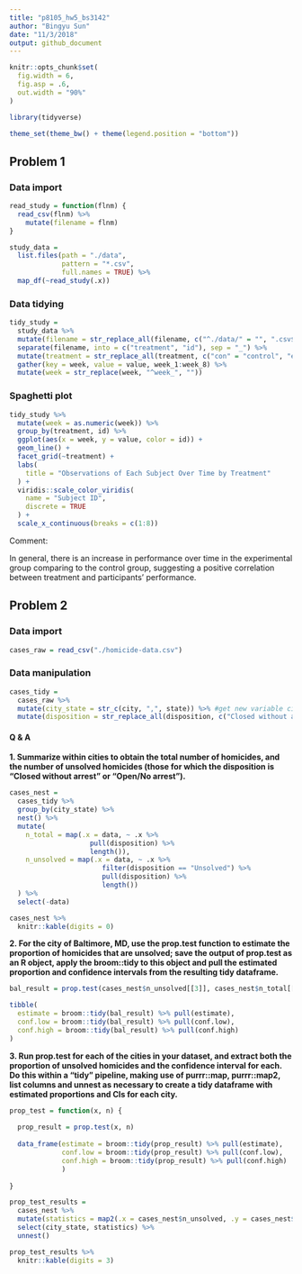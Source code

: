 ```yaml
---
title: "p8105_hw5_bs3142"
author: "Bingyu Sun"
date: "11/3/2018"
output: github_document
---
```


```r
knitr::opts_chunk$set(
  fig.width = 6,
  fig.asp = .6,
  out.width = "90%"
)

library(tidyverse)

theme_set(theme_bw() + theme(legend.position = "bottom"))
```

## Problem 1

### Data import

```r
read_study = function(flnm) {
  read_csv(flnm) %>%
    mutate(filename = flnm)
}

study_data = 
  list.files(path = "./data",
             pattern = "*.csv",
             full.names = TRUE) %>%
  map_df(~read_study(.x))
```

### Data tidying

```r
tidy_study =
  study_data %>%
  mutate(filename = str_replace_all(filename, c("^./data/" = "", ".csv$" = ""))) %>%
  separate(filename, into = c("treatment", "id"), sep = "_") %>%
  mutate(treatment = str_replace_all(treatment, c("con" = "control", "exp" = "experiment"))) %>%
  gather(key = week, value = value, week_1:week_8) %>%
  mutate(week = str_replace(week, "^week_", ""))
```

### Spaghetti plot

```r
tidy_study %>%
  mutate(week = as.numeric(week)) %>%
  group_by(treatment, id) %>% 
  ggplot(aes(x = week, y = value, color = id)) +
  geom_line() +
  facet_grid(~treatment) +
  labs(
    title = "Observations of Each Subject Over Time by Treatment"
  ) +
  viridis::scale_color_viridis(
    name = "Subject ID",
    discrete = TRUE
  ) +
  scale_x_continuous(breaks = c(1:8))
```

Comment:

In general, there is an increase in performance over time in the experimental group comparing to the control group, suggesting a positive correlation between treatment and participants' performance.

## Problem 2

### Data import

```r
cases_raw = read_csv("./homicide-data.csv")
```

### Data manipulation

```r
cases_tidy =
  cases_raw %>%
  mutate(city_state = str_c(city, ",", state)) %>% #get new variable city_state
  mutate(disposition = str_replace_all(disposition, c("Closed without arrest" = "Unsolved", "Open/No arrest" = "Unsolved"))) #combine two categories to one category called unsolved
```

#### Q & A

**1. Summarize within cities to obtain the total number of homicides, and the number of unsolved homicides (those for which the disposition is “Closed without arrest” or “Open/No arrest”).**

```r
cases_nest =
  cases_tidy %>%
  group_by(city_state) %>%
  nest() %>%
  mutate(
    n_total = map(.x = data, ~ .x %>% 
                    pull(disposition) %>%
                    length()),
    n_unsolved = map(.x = data, ~ .x %>%
                       filter(disposition == "Unsolved") %>%
                       pull(disposition) %>%
                       length())
  ) %>%
  select(-data)

cases_nest %>%
  knitr::kable(digits = 0)
```

**2. For the city of Baltimore, MD, use the prop.test function to estimate the proportion of homicides that are unsolved; save the output of prop.test as an R object, apply the broom::tidy to this object and pull the estimated proportion and confidence intervals from the resulting tidy dataframe.**

```r
bal_result = prop.test(cases_nest$n_unsolved[[3]], cases_nest$n_total[[3]])

tibble(
  estimate = broom::tidy(bal_result) %>% pull(estimate),
  conf.low = broom::tidy(bal_result) %>% pull(conf.low),
  conf.high = broom::tidy(bal_result) %>% pull(conf.high)
)
```

**3. Run prop.test for each of the cities in your dataset, and extract both the proportion of unsolved homicides and the confidence interval for each. Do this within a “tidy” pipeline, making use of purrr::map, purrr::map2, list columns and unnest as necessary to create a tidy dataframe with estimated proportions and CIs for each city.**

```r
prop_test = function(x, n) {
  
  prop_result = prop.test(x, n)
  
  data_frame(estimate = broom::tidy(prop_result) %>% pull(estimate),
             conf.low = broom::tidy(prop_result) %>% pull(conf.low),
             conf.high = broom::tidy(prop_result) %>% pull(conf.high)
             )
  
}

prop_test_results = 
  cases_nest %>%
  mutate(statistics = map2(.x = cases_nest$n_unsolved, .y = cases_nest$n_total, ~ prop_test(x = .x, n = .y))) %>%
  select(city_state, statistics) %>%
  unnest()

prop_test_results %>%
  knitr::kable(digits = 3)
```


